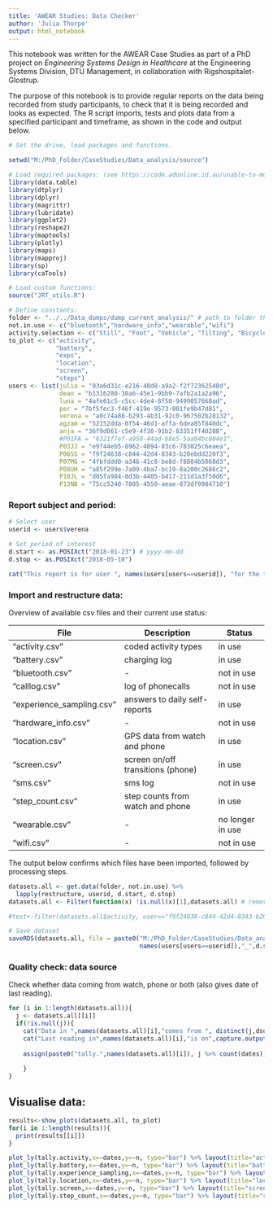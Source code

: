 ```yaml
---
title: 'AWEAR Studies: Data Checker'
author: 'Julia Thorpe'
output: html_notebook
---
```

<!-- Code based on DataChecker_main_v2_20180220.R. -->

This notebook was written for the AWEAR Case Studies as part of a PhD project on *Engineering Systems Design in Healthcare* at the Engineering Systems Division, DTU Management, in collaboration with Rigshospitalet-Glostrup.

The purpose of this notebook is to provide regular reports on the data being recorded from study participants, to check that it is being recorded and
looks as expected. The R script imports, tests and plots data from a specified participant and timeframe, as shown in the code and output below.

```r
# Set the drive, load packages and functions.

setwd("M:/PhD_Folder/CaseStudies/Data_analysis/source")

# Load required packages: (see https://code.adonline.id.au/unable-to-move-temporary-installation-r/ for issues)
library(data.table)
library(dtplyr)
library(dplyr)
library(magrittr)
library(lubridate)
library(ggplot2)
library(reshape2)
library(maptools)
library(plotly)
library(maps)
library(mapproj)
library(sp)
library(caTools)

# Load custom functions:
source("JRT_utils.R")

# Define constants:
folder <- "../../Data_dumps/dump_current_analysis/" # path to folder that holds multiple .csv files, downloaded from nightingale webportal
not.in.use <- c("bluetooth","hardware_info","wearable","wifi")
activity.selection <- c("Still", "Foot", "Vehicle", "Tilting", "Bicycle") # main activity types
to_plot <- c("activity", 
             "battery", 
             "exps", 
             "location", 
             "screen", 
             "steps")
users <- list(julia = "93a6d31c-e216-48d8-a9a2-f2f72362548d",
              dean = "b1316280-38a6-45e1-9bb9-7afb2a1a2a96",
              luna = "4afe61c5-c5cc-4de4-8f50-9499057668ad",
              per = "7bf5fec3-f46f-419e-9573-001fe9b47d81",
              verena = "a0c74a88-b293-4b31-92c0-967502b28132",
              agzam = "52152dda-0f54-46d1-affa-6dea85f840dc",
              anja = "36f9d061-c5e9-4f30-91b2-83351ff40288",
              #P01FA = "6321f7ef-a958-44ad-b8e5-5aa04bc004e1",
              P03JJ = "e9f44eb5-8962-4894-83c6-783025c6eaea",
              P06SS = "f9f24838-c844-42d4-8343-b20ebdd220f3",
              P07MG = "4fbfddd0-a346-41c8-be8d-f8804b5068d3",
              P08UH = "a85f299e-7a09-4ba7-bc19-8a200c2686c2",
              P10JL = "d05fa984-8d3b-4405-b417-211d1a3f50d6",
              P13NB = "75cc5240-7805-4550-aeae-873df9984710")

```

### Report subject and period:
```r

# Select user
userid <- users$verena

# Set period of interest
d.start <- as.POSIXct("2018-01-23") # yyyy-mm-dd 
d.stop <- as.POSIXct("2018-05-10")

cat("This report is for user ", names(users[users==userid]), "for the time period from ", as.character(d.start), " to ", as.character(d.stop)) 

```


### Import and restructure data:
Overview of available csv files and their current use status:

File | Description | Status
------------- | ------------- | -------------
"activity.csv" | coded activity types | in use
"battery.csv" | charging log | in use
"bluetooth.csv" | - | not in use
"calllog.csv" | log of phonecalls | not in use
"experience_sampling.csv" | answers to daily self-reports | in use
"hardware_info.csv" | - | not in use
"location.csv" | GPS data from watch and phone | in use
"screen.csv" | screen on/off transitions (phone) | in use
"sms.csv" | sms log | not in use
"step_count.csv" | step counts from watch and phone | in use
"wearable.csv" | - | no longer in use
"wifi.csv"  | - | not in use

The output below confirms which files have been imported, followed by processing steps.


```r
datasets.all <- get.data(folder, not.in.use) %>% 
  lapply(restructure, userid, d.start, d.stop)
datasets.all <- Filter(function(x) !is.null(x)[1],datasets.all) # remove any null dataframes

#test<-filter(datasets.all$activity, user=="f9f24838-c844-42d4-8343-b20ebdd220f3")

# Save dataset
saveRDS(datasets.all, file = paste0("M:/PhD_Folder/CaseStudies/Data_analysis/Participants_Rdata/",
                                    names(users[users==userid]),"_",d.start,"_to_",d.stop,".Rds"))

```


### Quality check: data source
Check whether data coming from watch, phone or both (also gives date of last reading). 

```r
for (i in 1:length(datasets.all)){
  j <- datasets.all[[i]]
  if(!is.null(j)){
    cat("Data in ",names(datasets.all)[i],"comes from ", distinct(j,dsource)[,1],"\n");
    cat("Last reading in",names(datasets.all)[i],"is on",capture.output(max(j$timestamp)),"\n\n");
   
    assign(paste0("tally.",names(datasets.all)[i]), j %>% count(dates))
    
    }
}
```

## Visualise data:

<!-- to do -->

<!-- * resolve warnings -->
<!-- * customise colours -->
<!-- * axes with dates: orders not in time, january after feb (ordered by day not taking month into account) -->

```r
results<-show_plots(datasets.all, to_plot)
for(i in 1:length(results)){
  print(results[[i]])
}

plot_ly(tally.activity,x=~dates,y=~n, type="bar") %>% layout(title="activity")
plot_ly(tally.battery,x=~dates,y=~n, type="bar") %>% layout(title="battery")
plot_ly(tally.experience_sampling,x=~dates,y=~n, type="bar") %>% layout(title="ES")
plot_ly(tally.location,x=~dates,y=~n, type="bar") %>% layout(title="location")
plot_ly(tally.screen,x=~dates,y=~n, type="bar") %>% layout(title="screen")
plot_ly(tally.step_count,x=~dates,y=~n, type="bar") %>% layout(title="steps")

```

